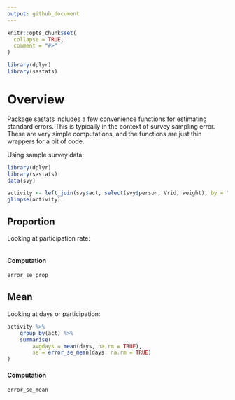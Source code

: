 ---
output: github_document
---
<!-- .md is generated from .Rmd. Please edit that file -->

```{r, include = FALSE}
knitr::opts_chunk$set(
  collapse = TRUE,
  comment = "#>"
)
```

```{r, message = FALSE, include=FALSE}
library(dplyr)
library(sastats)
```

# Overview

Package sastats includes a few convenience functions for estimating standard errors. This is typically in the context of survey sampling error. These are very simple computations, and the functions are just thin wrappers for a bit of code.

Using sample survey data:

```{r}
library(dplyr)
library(sastats)
data(svy)

activity <- left_join(svy$act, select(svy$person, Vrid, weight), by = "Vrid")
glimpse(activity)
```

## Proportion

Looking at participation rate:

```{r}

```

#### Computation

```{r}
error_se_prop
```

## Mean

Looking at days or participation:

```{r}
activity %>%
    group_by(act) %>% 
    summarise(
        avgdays = mean(days, na.rm = TRUE),
        se = error_se_mean(days, na.rm = TRUE)
)
```

#### Computation

```{r}
error_se_mean
```

